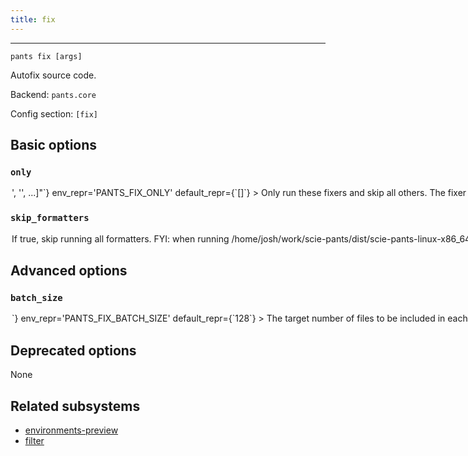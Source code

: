 ```yaml
---
title: fix
---
```



---

```
pants fix [args]
```

Autofix source code.

Backend: <span className="color--primary">`pants.core`</span>

Config section: <span className="color--primary">`[fix]`</span>

<span className={styles.options}>

## Basic options

### `only`

<Option
  cli_repr={`--fix-only="['<str>', '<str>', ...]"`}
  env_repr='PANTS_FIX_ONLY'
  default_repr={`[]`}
>
Only run these fixers and skip all others.

The fixer names are outputted at the final summary of running this goal, e.g. `autoflake` and `pyupgrade`. You can also run `fix --only=fake` to get a list of all activated fixers.

You can repeat this option, e.g. `fix --only=autoflake --only=pyupgrade` or `fix --only=['autoflake', 'pyupgrade']`.

</Option>

### `skip_formatters`

<Option
  cli_repr={`--[no-]fix-skip-formatters`}
  env_repr='PANTS_FIX_SKIP_FORMATTERS'
  default_repr={`False`}
>
If true, skip running all formatters.

FYI: when running `/home/josh/work/scie-pants/dist/scie-pants-linux-x86_64 fix fmt ::`, there should be diminishing performance benefit to using this flag. Pants attempts to reuse the results from `fmt` when running `fix` where possible.

</Option>

## Advanced options

### `batch_size`

<Option
  cli_repr={`--fix-batch-size=<int>`}
  env_repr='PANTS_FIX_BATCH_SIZE'
  default_repr={`128`}
>
The target number of files to be included in each fixer batch.

Fixer processes are batched for a few reasons:

```
1. to avoid OS argument length limits (in processes which don't support argument files)
2. to support more stable cache keys than would be possible if all files were operated on in a single batch.
3. to allow for parallelism in fixer processes which don't have internal parallelism, or -- if they do support internal parallelism -- to improve scheduling behavior when multiple processes are competing for cores and so internal parallelism cannot be used perfectly.
```

In order to improve cache hit rates (see 2.), batches are created at stable boundaries, and so this value is only a "target" batch size (rather than an exact value).

</Option>

## Deprecated options

None

## Related subsystems

- [environments-preview](../subsystems/environments-preview.mdx)
- [filter](../subsystems/filter.mdx)

</span>
